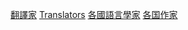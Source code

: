 {{Commonscat|Translators by country}}
{{Categories by country|nocat}}

[[Category:翻譯家|]]
[[Category:各國職業人物|Translators]]
[[Category:各國語言學家|]]
[[Category:各国作家|]]